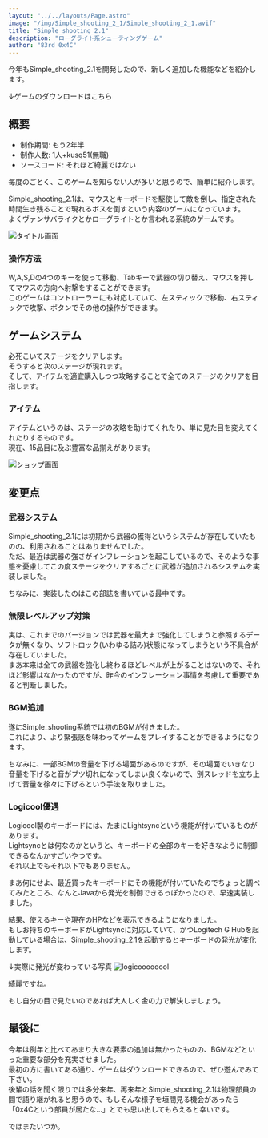 ```yaml
---
layout: "../../layouts/Page.astro"
image: "/img/Simple_shooting_2_1/Simple_shooting_2_1.avif"
title: "Simple_shooting_2.1"
description: "ローグライト系シューティングゲーム"
author: "83rd 0x4C"
---
```


今年もSimple_shooting_2.1を開発したので、新しく追加した機能などを紹介します。

↓ゲームのダウンロードはこちら
<Card url="https://www.freem.ne.jp/win/game/29195" />

## 概要
- 制作期間: もう2年半
- 制作人数: 1人+kusq51(無職)
- ソースコード: それほど綺麗ではない

毎度のごとく、このゲームを知らない人が多いと思うので、簡単に紹介します。

Simple_shooting_2.1は、マウスとキーボードを駆使して敵を倒し、指定された時間生き残ることで現れるボスを倒すという内容のゲームになっています。<br/>
よくヴァンサバライクとかローグライトとか言われる系統のゲームです。

![タイトル画面](/img/Simple_shooting_2_1/title.avif)

### 操作方法
W,A,S,Dの4つのキーを使って移動、Tabキーで武器の切り替え、マウスを押してマウスの方向へ射撃をすることができます。<br/>
このゲームはコントローラーにも対応していて、左スティックで移動、右スティックで攻撃、ボタンでその他の操作ができます。

## ゲームシステム
必死こいてステージをクリアします。<br/>
そうすると次のステージが現れます。<br/>
そして、アイテムを適宜購入しつつ攻略することで全てのステージのクリアを目指します。

### アイテム
アイテムというのは、ステージの攻略を助けてくれたり、単に見た目を変えてくれたりするものです。<br/>
現在、15品目に及ぶ豊富な品揃えがあります。

![ショップ画面](/img/Simple_shooting_2_1/shop.avif)

## 変更点
### 武器システム
Simple_shooting_2.1には初期から武器の獲得というシステムが存在していたものの、利用されることはありませんでした。<br/>
ただ、最近は武器の強さがインフレーションを起こしているので、そのような事態を憂慮してこの度ステージをクリアするごとに武器が追加されるシステムを実装しました。

ちなみに、実装したのはこの部誌を書いている最中です。

### 無限レベルアップ対策
実は、これまでのバージョンでは武器を最大まで強化してしまうと参照するデータが無くなり、ソフトロック(いわゆる詰み)状態になってしまうという不具合が存在していました。<br/>
まあ本来は全ての武器を強化し終わるほどレベルが上がることはないので、それほど影響はなかったのですが、昨今のインフレーション事情を考慮して重要であると判断しました。

### BGM追加
遂にSimple_shooting系統では初のBGMが付きました。<br/>
これにより、より緊張感を味わってゲームをプレイすることができるようになります。

ちなみに、一部BGMの音量を下げる場面があるのですが、その場面でいきなり音量を下げると音がブツ切れになってしまい良くないので、別スレッドを立ち上げて音量を徐々に下げるという手法を取りました。

### Logicool優遇
Logicool製のキーボードには、たまにLightsyncという機能が付いているものがあります。<br/>
Lightsyncとは何なのかというと、キーボードの全部のキーを好きなように制御できるなんかすごいやつです。<br/>
それ以上でもそれ以下でもありません。

まあ何にせよ、最近買ったキーボードにその機能が付いていたのでちょっと調べてみたところ、なんとJavaから発光を制御できるっぽかったので、早速実装しました。

結果、使えるキーや現在のHPなどを表示できるようになりました。<br/>
もしお持ちのキーボードがLightsyncに対応していて、かつLogitech G Hubを起動している場合は、Simple_shooting_2.1を起動するとキーボードの発光が変化します。

↓実際に発光が変わっている写真
![logicoooooool](/img/Simple_shooting_2_1/logicool.avif)

綺麗ですね。

もし自分の目で見たいのであれば大人しく金の力で解決しましょう。

## 最後に
今年は例年と比べてあまり大きな要素の追加は無かったものの、BGMなどといった重要な部分を充実させました。<br/>
最初の方に書いてある通り、ゲームはダウンロードできるので、ぜひ遊んでみて下さい。<br/>
後輩の話を聞く限りでは多分来年、再来年とSimple_shooting_2.1は物理部員の間で語り継がれると思うので、もしそんな様子を垣間見る機会があったら「0x4Cという部員が居たな...」とでも思い出してもらえると幸いです。

ではまたいつか。